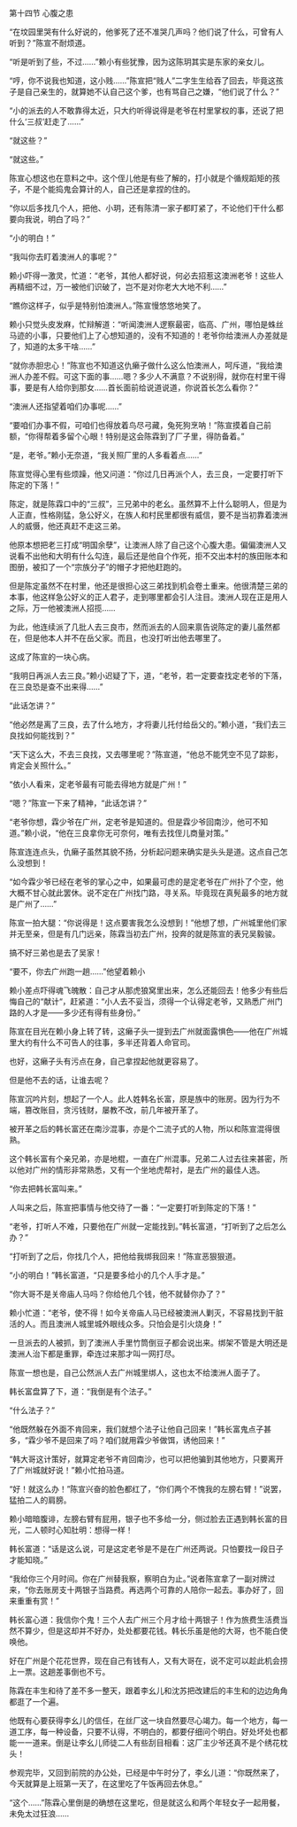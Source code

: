 

第十四节 心腹之患

“在坟园里哭有什么好说的，他爹死了还不准哭几声吗？他们说了什么，可曾有人听到？”陈宣不耐烦道。

“听是听到了些，不过……”赖小有些犹豫，因为这陈玥其实是东家的亲女儿。

“哼，你不说我也知道，这小贱……”陈宣把“贱人”二字生生给吞了回去，毕竟这孩子是自己亲生的，就算她不认自己这个爹，也有骂自己之嫌，“他们说了什么？”

“小的派去的人不敢靠得太近，只大约听得说得是老爷在村里掌权的事，还说了把什么‘三叔’赶走了……”

“就这些？”

“就这些。”

陈宣心想这也在意料之中。这个侄儿他是有些了解的，打小就是个循规蹈矩的孩子，不是个能捣鬼会算计的人，自己还是拿捏的住的。

“你以后多找几个人，把他、小玥，还有陈清一家子都盯紧了，不论他们干什么都要向我说，明白了吗？”

“小的明白！”

“我叫你去盯着澳洲人的事呢？”

赖小吓得一激灵，忙道：“老爷，其他人都好说，何必去招惹这澳洲老爷！这些人再精细不过，万一被他们识破了，岂不是对你老大大地不利……”

“瞧你这样子，似乎是特别怕澳洲人。”陈宣慢悠悠地笑了。

赖小只觉头皮发麻，忙辩解道：“听闻澳洲人逻察最密，临高、广州，哪怕是蛛丝马迹的小事，只要他们上了心想知道的，没有不知道的！老爷你给澳洲人办差就是了，知道的太多干啥……”

“就你赤胆忠心！”陈宣也不知道这仇癞子做什么这么怕澳洲人，呵斥道，“我给澳洲人办差不假。可这下面的事……嗯？多少人不满意？不说别得，就你在村里干得事，要是有人给你到那女……首长面前给说道说道，你说首长怎么看你？”

“澳洲人还指望着咱们办事呢……”

“要咱们办事不假，可咱们也得放着鸟尽弓藏，兔死狗烹呐！”陈宣摸着自己前额，“你得帮着多留个心眼！特别是这会陈霖到了厂子里，得防备着。”

“是，老爷。”赖小无奈道，“我关照厂里的人多看着点……”

陈宣觉得心里有些烦躁，他又问道：“你过几日再派个人，去三良，一定要打听下陈定的下落！”

陈定，就是陈霖口中的“三叔”，三兄弟中的老幺。虽然算不上什么聪明人，但是为人正直，性格刚猛，急公好义，在族人和村民里都很有威信，要不是当初靠着澳洲人的威慑，他还真赶不走这三弟。

他原本想把老三打成“明国余孽”，让澳洲人除了自己这个心腹大患。偏偏澳洲人又说看不出他和大明有什么勾连，最后还是他自个作死，拒不交出本村的族田账本和图册，被扣了一个“宗族分子”的帽子才把他赶跑的。

但是陈定虽然不在村里，他还是很担心这三弟找到机会卷土重来。他很清楚三弟的本事，他这样急公好义的正人君子，走到哪里都会引人注目。澳洲人现在正是用人之际，万一他被澳洲人招揽……

为此，他连续派了几批人去三良市，然而派去的人回来禀告说陈定的妻儿虽然都在，但是他本人并不在岳父家。而且，也没打听出他去哪里了。

这成了陈宣的一块心病。

“我明日再派人去三良。”赖小迟疑了下，道，“老爷，若一定要查找定老爷的下落，在三良恐是查不出来得……”

“此话怎讲？”

“他必然是离了三良，去了什么地方，才将妻儿托付给岳父的。”赖小道，“我们去三良找如何能找到？”

“天下这么大，不去三良找，又去哪里呢？”陈宣道，“他总不能凭空不见了踪影，肯定会关照什么。”

“依小人看来，定老爷最有可能去得地方就是广州！”

“嗯？”陈宣一下来了精神，“此话怎讲？”

“老爷你想，霖少爷在广州，定老爷是知道的。但是霖少爷回南沙，他可不知道。”赖小说，“他在三良拿你无可奈何，唯有去找侄儿商量对策。”

陈宣连连点头，仇癞子虽然其貌不扬，分析起问题来确实是头头是道。这点自己怎么没想到！

“如今霖少爷已经在老爷的掌心之中，如果最可虑的是定老爷在广州扑了个空，他大概不甘心就此罢休。说不定在广州找门路，寻关系。毕竟现在真髡最多的地方就是广州了……”

陈宣一拍大腿：“你说得是！这点要害我怎么没想到！”他想了想，广州城里他们家并无至亲，但是有几门远亲，陈霖当初去广州，投奔的就是陈宣的表兄吴毅骏。

搞不好三弟也是去了吴家！

“要不，你去广州跑一趟……”他望着赖小

赖小差点吓得魂飞魄散：自己才从那虎狼窝里出来，怎么还能回去！他多少有些后悔自己的“献计“，赶紧道：“小人去不妥当，须得一个认得定老爷，又熟悉广州门路的人才是――多少还有得有些身份。”

陈宣在目光在赖小身上转了转，这癞子头一提到去广州就面露惧色――他在广州城里大约有什么不可告人的往事，多半还背着人命官司。

也好，这癞子头有污点在身，自己拿捏起他就更容易了。

但是他不去的话，让谁去呢？

陈宣沉吟片刻，想起了一个人。此人姓韩名长富，原是族中的账房。因为行为不端，篡改账目，贪污钱财，屡教不改，前几年被开革了。

被开革之后的韩长富还在南沙混事，亦是个二流子式的人物，所以和陈宣混得很熟。

这个韩长富有个亲兄弟，亦是地棍，一直在广州混事。兄弟二人过去往来甚密，所以他对广州的情形非常熟悉，又有一个坐地虎帮衬，是去广州的最佳人选。

“你去把韩长富叫来。”

人叫来之后，陈宣把事情与他交待了一番：“一定要打听到陈定的下落！”

“老爷，打听人不难，只要他在广州就一定能找到。”韩长富道，“打听到了之后怎么办？”

“打听到了之后，你找几个人，把他给我绑我回来！”陈宣恶狠狠道。

“小的明白！”韩长富道，“只是要多给小的几个人手才是。”

“你大哥不是关帝庙人马吗？你给他几个钱，他不就替你办了？”

赖小忙道：“老爷，使不得！如今关帝庙人马已经被澳洲人剿灭，不容易找到干脏活的人。而且澳洲人城里城外眼线众多。只怕会是引火烧身！”

一旦派去的人被抓，到了澳洲人手里竹筒倒豆子都会说出来。绑架不管是大明还是澳洲人治下都是重罪，牵连过来那才叫一网打尽。

陈宣一想也是，自己公然派人去广州城里绑人，这也太不给澳洲人面子了。

韩长富盘算了下，道：“我倒是有个法子。”

“什么法子？”

“他既然躲在外面不肯回来，我们就想个法子让他自己回来！”韩长富鬼点子甚多，“霖少爷不是回来了吗？咱们就用霖少爷做饵，诱他回来！”

“韩大哥这计策好，就算定老爷不肯回南沙，也可以把他骗到其他地方，只要离开了广州城就好说！”赖小忙拍马道。

“好！就这么办！”陈宣兴奋的脸色都红了，“你们两个不愧我的左膀右臂！”说罢，猛拍二人的肩膀。

赖小暗暗腹诽，左膀右臂有屁用，银子也不多给一分，侧过脸去正遇到韩长富的目光，二人顿时心知肚明：想得一样！

韩长富道：“话是这么说，可是这定老爷是不是在广州还两说。只怕要找一段日子才能知晓。”

“我给你三个月时间。你在广州替我察，察明白为止。”说者陈宣拿了一副对牌过来，“你去账房支十两银子当路费。再选两个可靠的人陪你一起去。事办好了，回来重重有赏！”

韩长富心道：我信你个鬼！三个人去广州三个月才给十两银子！作为旅费生活费当然不算少，但是这却并不好办，处处都要花钱。韩长乐虽是他的大哥，也不能白使唤他。

好在广州是个花花世界，现在自己有钱有人，又有大哥在，说不定可以趁此机会捞上一票。这趟差事倒也不亏。

陈霖在丰生和待了差不多一整天，跟着李幺儿和沈苏把改建后的丰生和的边边角角都逛了一个遍。

他既有心要获得李幺儿的信任，在丝厂这一块自然要尽心竭力。每一个地方，每一道工序，每一种设备，只要不认得，不明白的，都要仔细问个明白。好处坏处也都能一一道来。倒是让李幺儿师徒二人有些刮目相看：这厂主少爷还真不是个绣花枕头！

参观完毕，又回到前院的办公处，已经是中午时分了，李幺儿道：“你既然来了，今天就算是上班第一天了，在这里吃了午饭再回去休息。”

“这个……”陈霖心里倒是的确想在这里吃，但是就这么和两个年轻女子一起用餐，未免太过狂浪……

